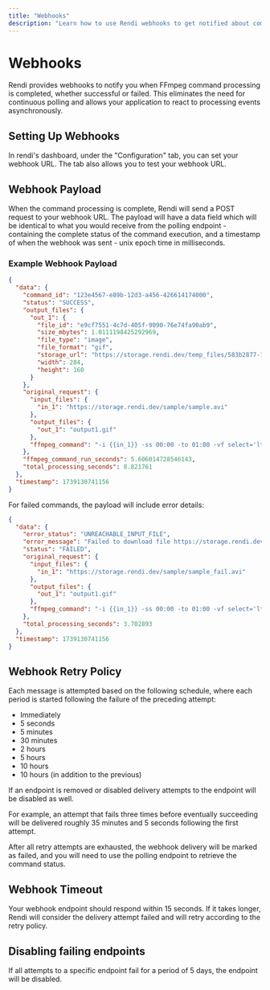 ```yaml
---
title: "Webhooks"
description: "Learn how to use Rendi webhooks to get notified about command processing status"
---
```


# Webhooks

Rendi provides webhooks to notify you when FFmpeg command processing is completed, whether successful or failed. This eliminates the need for continuous polling and allows your application to react to processing events asynchronously.

## Setting Up Webhooks

In rendi's dashboard, under the "Configuration" tab, you can set your webhook URL. The tab also allows you to test your webhook URL.

## Webhook Payload

When the command processing is complete, Rendi will send a POST request to your webhook URL.
The payload will have a data field which will be identical to what you would receive from the polling endpoint - containing the complete status of the command execution,
and a timestamp of when the webhook was sent - unix epoch time in milliseconds.

### Example Webhook Payload

```json
{
  "data": {
    "command_id": "123e4567-e89b-12d3-a456-426614174000",
    "status": "SUCCESS",
    "output_files": {
      "out_1": {
        "file_id": "e9cf7551-4c7d-405f-9090-76e74fa90ab9",
        "size_mbytes": 1.0111198425292969,
        "file_type": "image",
        "file_format": "gif",
        "storage_url": "https://storage.rendi.dev/temp_files/583b2877-15b7-48e3-8255-615991a945de/be603edd-5526-477c-98b1-fbf5f98a5a7b/output1.gif",
        "width": 284,
        "height": 160
      }
    },
    "original_request": {
      "input_files": {
        "in_1": "https://storage.rendi.dev/sample/sample.avi"
      },
      "output_files": {
        "out_1": "output1.gif"
      },
      "ffmpeg_command": "-i {{in_1}} -ss 00:00 -to 01:00 -vf select='lte(n\\,1)+gt(trunc(t/10),trunc(prev_t/10))',setpts='PTS*0.025',scale=trunc(oh*a/2)*2:160:force_original_aspect_ratio=decrease,pad=trunc(oh*a/2)*2:160:-1:-1 -an -vsync vfr {{out_1}}"
    },
    "ffmpeg_command_run_seconds": 5.606014728546143,
    "total_processing_seconds": 8.821761
  },
  "timestamp": 1739130741156
}
```

For failed commands, the payload will include error details:

```json
{
  "data": {
    "error_status": "UNREACHABLE_INPUT_FILE",
    "error_message": "Failed to download file https://storage.rendi.dev/sample/sample_fail.avi, server returned status code 404",
    "status": "FAILED",
    "original_request": {
      "input_files": {
        "in_1": "https://storage.rendi.dev/sample/sample_fail.avi"
      },
      "output_files": {
        "out_1": "output1.gif"
      },
      "ffmpeg_command": "-i {{in_1}} -ss 00:00 -to 01:00 -vf select='lte(n\\,1)+gt(trunc(t/10),trunc(prev_t/10))',setpts='PTS*0.025',scale=trunc(oh*a/2)*2:160:force_original_aspect_ratio=decrease,pad=trunc(oh*a/2)*2:160:-1:-1 -an -vsync vfr {{out_1}}"
    },
    "total_processing_seconds": 3.702893
  },
  "timestamp": 1739130741156
}
```

## Webhook Retry Policy

Each message is attempted based on the following schedule, where each period is started following the failure of the preceding attempt:

* Immediately
* 5 seconds
* 5 minutes
* 30 minutes
* 2 hours
* 5 hours
* 10 hours
* 10 hours (in addition to the previous)

If an endpoint is removed or disabled delivery attempts to the endpoint will be disabled as well.

For example, an attempt that fails three times before eventually succeeding will be delivered roughly 35 minutes and 5 seconds following the first attempt.

After all retry attempts are exhausted, the webhook delivery will be marked as failed, and you will need to use the polling endpoint to retrieve the command status.

## Webhook Timeout

Your webhook endpoint should respond within 15 seconds. If it takes longer, Rendi will consider the delivery attempt failed and will retry according to the retry policy.

## Disabling failing endpoints

If all attempts to a specific endpoint fail for a period of 5 days, the endpoint will be disabled.
